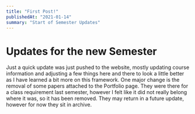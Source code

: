 ```yaml
---
title: "First Post!"
publishedAt: "2021-01-14"
summary: "Start of Semester Updates"
---
```


# Updates for the new Semester

Just a quick update was just pushed to the website, mostly updating course information and adjusting a few things here and there to look a little better as I have learned a bit more on this framework. One major change is the removal of some papers attached to the Portfolio page. They were there for a class requirement last semester, however I felt like it did not really belong where it was, so it has been removed. They may return in a future update, however for now they sit in archive.
